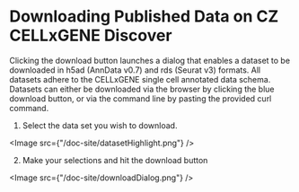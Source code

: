 # Downloading Published Data on CZ CELLxGENE Discover

Clicking the download button launches a dialog that enables a dataset to be downloaded in h5ad (AnnData v0.7) and rds (Seurat v3) formats. All datasets adhere to the CELLxGENE single cell annotated data schema. Datasets can either be downloaded via the browser by clicking the blue download button, or via the command line by pasting the provided curl command.

1. Select the data set you wish to download.

<Image src={"/doc-site/datasetHighlight.png"} />

2. Make your selections and hit the download button

<Image src={"/doc-site/downloadDialog.png"} />
